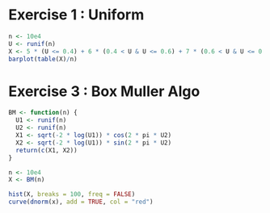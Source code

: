 # Exercise 1 : Uniform

```r
n <- 10e4
U <- runif(n)
X <- 5 * (U <= 0.4) + 6 * (0.4 < U & U <= 0.6) + 7 * (0.6 < U & U <= 0.9) + 8 * (0.9 < U)
barplot(table(X)/n)
```

# Exercise 3 : Box Muller Algo

```r
BM <- function(n) {
  U1 <- runif(n)
  U2 <- runif(n)
  X1 <- sqrt(-2 * log(U1)) * cos(2 * pi * U2)
  X2 <- sqrt(-2 * log(U1)) * sin(2 * pi * U2)
  return(c(X1, X2))
}

n <- 10e4
X <- BM(n)

hist(X, breaks = 100, freq = FALSE)
curve(dnorm(x), add = TRUE, col = "red")
```

